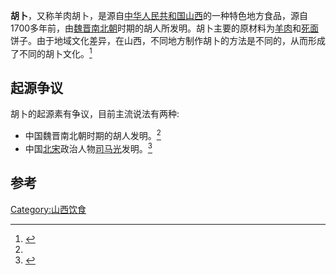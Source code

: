 '''胡卜'''，又称羊肉胡卜，是源自[[中华人民共和国|中华人民共和国]][[山西|山西]]的一种特色地方食品，源自1700多年前，由[[魏晋南北朝|魏晋南北朝]]时期的胡人所发明。胡卜主要的原材料为[[羊肉|羊肉]]和[[死面|死面]]饼子。由于地域文化差异，在山西，不同地方制作胡卜的方法是不同的，从而形成了不同的胡卜文化。<ref name=":0">{{Cite web|title=羊肉胡卜，1700年前跟胡人学会的一道美食|url=https://baijiahao.baidu.com/s?id=1618156281218236129&wfr=spider&for=pc&searchword=%E5%B1%B1%E8%A5%BF%E6%96%B0%E9%97%BB%E7%BD%91%E8%83%A1%E5%8D%9C|accessdate=2020-11-24|author=|date=2018-11-26|format=|publisher=山西新闻网|language=}}</ref>

== 起源争议 ==
胡卜的起源素有争议，目前主流说法有两种:
* 中国魏晋南北朝时期的胡人发明。<ref name=":0" />
* 中国[[北宋|北宋]]政治人物[[司马光|司马光]]发明。<ref>{{Cite web|title=北相羊肉胡卜|url=https://k.sina.cn/article_2169891005_8155e8bd02000zn6u.html|accessdate=2020-11-24|author=|date=2018-07-27|format=|publisher=山西新闻网|language=}}</ref>
== 参考 ==
{{reflist}}

[[Category:山西饮食|Category:山西饮食]]
{{food-stub}}
